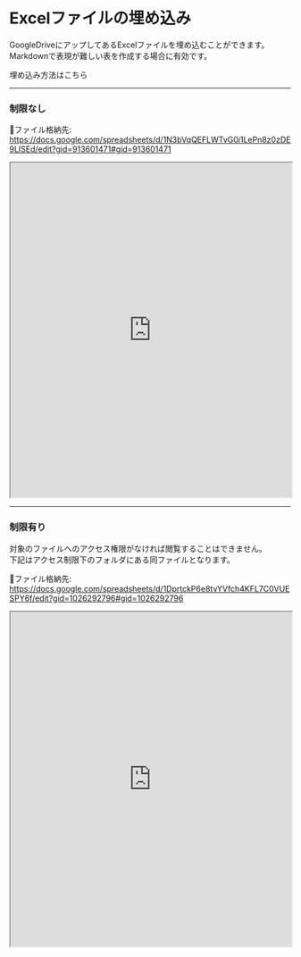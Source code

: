 # Excelファイルの埋め込み

GoogleDriveにアップしてあるExcelファイルを埋め込むことができます。  
Markdownで表現が難しい表を作成する場合に有効です。

埋め込み方法はこちら

---

### 制限なし

📁ファイル格納先: https://docs.google.com/spreadsheets/d/1N3bVqQEFLWTvG0i1LePn8z0zDE9LISEd/edit?gid=913601471#gid=913601471

<iframe 
  src="https://docs.google.com/spreadsheets/d/e/2PACX-1vTo3Zzwr91NZJ3pM37Hd0AvYX4CqiyNffAv1UO3mEwMBVNxB0PSQ69cnCF9V6Rrug/pubhtml?widget=true&amp;headers=false"
  width="100%"
  height="600"
></iframe>

---

### 制限有り

対象のファイルへのアクセス権限がなければ閲覧することはできません。  
下記はアクセス制限下のフォルダにある同ファイルとなります。

📁ファイル格納先: https://docs.google.com/spreadsheets/d/1DprtckP6e8tvYVfch4KFL7C0VUESPY6f/edit?gid=1026292796#gid=1026292796

<iframe 
  src="https://docs.google.com/spreadsheets/d/e/2PACX-1vTOVciLgMcbYfbx0A-m-_wXEDvhfAMshuqTZqW7brrLQvuMWplt0eY_aR5nvMzEJA/pubhtml?widget=true&amp;headers=false"
  width="100%"
  height="600"
></iframe>
